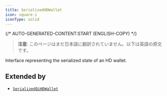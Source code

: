 ```yaml
---
title: SerializedHDWallet
icon: square-i
iconType: solid
---
```


{/* AUTO-GENERATED-CONTENT:START (ENGLISH-COPY) */}

> **注意**: このページはまだ日本語に翻訳されていません。以下は英語の原文です。

Interface representing the serialized state of an HD wallet.

## Extended by

- [`SerializedQiHDWallet`](/jp/sdk/content/interfaces/SerializedQiHDWallet)
